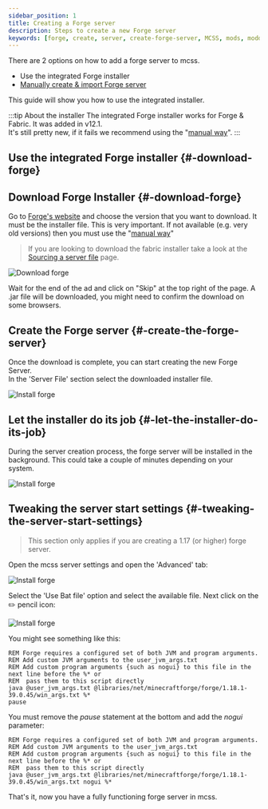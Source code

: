 ```yaml
---
sidebar_position: 1
title: Creating a Forge server
description: Steps to create a new Forge server
keywords: [forge, create, server, create-forge-server, MCSS, mods, modded]
---
```


There are 2 options on how to add a forge server to mcss.
* Use the integrated Forge installer
* [Manually create & import Forge server](/basic/create-server/Forge/create-forge-server-manually)

This guide will show you how to use the integrated installer.

:::tip About the installer
The integrated Forge installer works for Forge & Fabric. It was added in v12.1.<br/>
It's still pretty new, if it fails we recommend using the "[manual way](/basic/create-server/Forge/create-forge-server-manually)".
:::

## Use the integrated Forge installer {#-download-forge}

## Download Forge Installer {#-download-forge}

Go to [Forge's website](https://files.minecraftforge.net) and choose the version that you want to download. It must be the installer file. This is very important. If not available (e.g. very old versions) then you must use the "[manual way](/basic/create-server/Forge/create-forge-server-manually)"

> If you are looking to download the fabric installer take a look at the [Sourcing a server file](/basic/create-server/sourcing-server-file) page.

![Download forge](/img/docs/create-forge/download_forge.png)

Wait for the end of the ad and click on "Skip" at the top right of the page. A .jar file will be downloaded, you might need to confirm the download on some browsers.

## Create the Forge server {#-create-the-forge-server}

Once the download is complete, you can start creating the new Forge Server.<br/>
In the 'Server File' section select the downloaded installer file.

![Install forge](/img/docs/create-forge/forge_installer.png)

## Let the installer do its job {#-let-the-installer-do-its-job}

During the server creation process, the forge server will be installed in the background. This could take a couple of minutes depending on your system.

![Install forge](/img/docs/create-forge/forge_installer_busy.png)

## Tweaking the server start settings {#-tweaking-the-server-start-settings}

> This section only applies if you are creating a 1.17 (or higher) forge server.

Open the mcss server settings and open the 'Advanced' tab:

![Install forge](/img/docs/create-forge/forge_incorrect_server_settings.png)

Select the 'Use Bat file' option and select the available file. Next click on the ✏️ pencil icon:

![Install forge](/img/docs/create-forge/forge_edit_bat_file.png)

You might see something like this:

```batch
REM Forge requires a configured set of both JVM and program arguments.
REM Add custom JVM arguments to the user_jvm_args.txt
REM Add custom program arguments {such as nogui} to this file in the next line before the %* or
REM  pass them to this script directly
java @user_jvm_args.txt @libraries/net/minecraftforge/forge/1.18.1-39.0.45/win_args.txt %*
pause
```
You must remove the *pause* statement at the bottom and add the *nogui* parameter:

```batch
REM Forge requires a configured set of both JVM and program arguments.
REM Add custom JVM arguments to the user_jvm_args.txt
REM Add custom program arguments {such as nogui} to this file in the next line before the %* or
REM  pass them to this script directly
java @user_jvm_args.txt @libraries/net/minecraftforge/forge/1.18.1-39.0.45/win_args.txt nogui %*
```

That's it, now you have a fully functioning forge server in mcss.